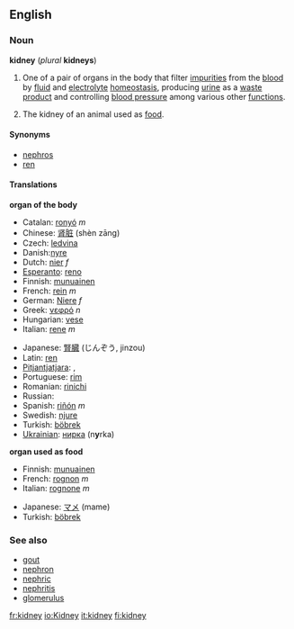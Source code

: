 ==English==
===Noun===
'''kidney''' (''plural'' '''kidneys''')

#{{anatomy}} One of a pair of organs in the body that filter [[impurity|impurities]] from the [[blood]] by [[fluid]] and [[electrolyte]] [[homeostasis]], producing [[urine]] as a [[waste product]] and controlling [[blood pressure]] among various other [[function]]s.
#The kidney of an animal used as [[food]].

====Synonyms====
*[[nephros]]
*[[ren]]

====Translations====

'''organ of the body'''
{{top}}
*Catalan: [[ronyó]] ''m''
*Chinese: [[肾脏]] (shèn zāng)
*Czech: [[ledvina]]
*Danish:[[nyre]]
*Dutch: [[nier]] ''f''
*[[Esperanto]]: [[reno#Esperanto|reno]]
*Finnish: [[munuainen]]
*French: [[rein#French|rein]] ''m''
*German: [[Niere]] ''f''
*Greek: [[νεφρό]] ''n''
*Hungarian: [[vese]]
*Italian: [[rene#Italian|rene]] ''m''
{{mid}}
*Japanese: [[腎臓]] (じんぞう, jinzou)
*Latin: [[ren]]
*[[Pitjantjatjara]]: {{Unicode|[[kapuḻ]]}}, {{Unicode|[[kapuḻpa]]}}
*Portuguese: [[rim#Portuguese|rim]]
*Romanian: [[rinichi]]
*Russian: {{RUchar|[[почка]]}}
*Spanish: [[riñón]] ''m''
*Swedish: [[njure]]
*Turkish: [[böbrek]]
*[[Ukrainian]]: [[нирка]] {{f}} (n'''y'''rka)
{{bottom}}

'''organ used as food'''
{{top}}
*Finnish: [[munuainen]]
*French: [[rognon]] ''m''
*Italian: [[rognone]] ''m''
{{mid}}
*Japanese: [[マメ]] (mame)
*Turkish: [[böbrek]]
{{bottom}}

===See also===
*[[gout]]
*[[nephron]]
*[[nephric]]
*[[nephritis]]
*[[glomerulus]]

[[fr:kidney]]
[[io:Kidney]]
[[it:kidney]]
[[fi:kidney]]